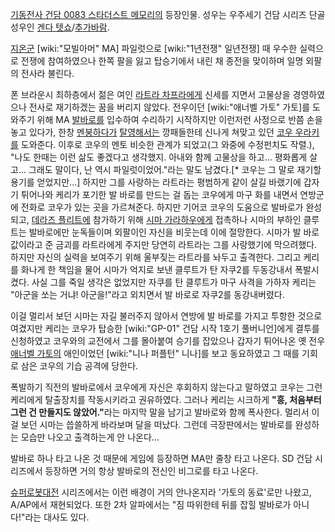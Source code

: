 [[기동전사 건담 0083 스타더스트 메모리]]의 등장인물. 성우는 우주세기 건담 시리즈 단골성우인 [[겐다 텟쇼]]/[[추가바람]].

[[지온]]군 [wiki:"모빌아머" MA] 파일럿으로 [wiki:"1년전쟁" 일년전쟁] 때 우수한 실력으로 전쟁에 참여하였으나 한쪽 팔을 잃고 탑승기에서 내린 채 종전을 맞이하며 일명 외팔의 전사라 불린다.

폰 브라운시 최하층에서 젊은 여인 [[라트라 차프라]]에게 신세를 지면서 고물상을 경영하였으나 전사로 재기하겠는 꿈을 버리지 않았다. 전우이던 [wiki:"애너벨 가토" 가토]를 도와주기 위해 MA [[발바로]]를 입수하여 수리하기 시작하지만 이런저런 사정으로 반쯤 손을 놓고 있다가, 한창 [[멘붕]]하다가 [[탈영]]해서는 깡패들한테 신나게 쳐맞고 있던 [[코우 우라키]]를 도와준다. 이후로 코우의 멘토 비슷한 관계가 되었고(그 와중에 수정펀치도 작렬.), "나도 한때는 이런 삶도 좋겠다고 생각했지. 아내와 함께 고물상을 하고... 평화롭게 살고... 그래도 말이다, 난 역시 파일럿이었어."라는 말도 남겼다.[* 코우는 그 말로 재기할 용기를 얻었지만...]  하지만 그를 사랑하는 라트라는 평범하게 같이 살길 바랬기에 갑자기 튀어나와 케리가 포기한 발 바로를 만드는 걸 돕는 코우에게 마구 화를 내면서 연방군에 전화로 코우가 있는 곳을 가르쳐준다. 하지만 기어코 코우의 도움으로 발바로가 완성되고, [[데라즈 플리트]]에 참가하기 위해 [[시마 가라하우]]에게 접촉하나 시마의 부하인 클루트는 발바로에만 눈독들이며 외팔이인 자신을 비웃는데 이에 절망한다. 시마가 발 바로 값이라고 준 금괴를 라트라에게 주지만 당연히 라트라는 그를 사랑했기에 막으려했다. 하지만 자신의 실력을 보여주기 위해 울부짖는 라트라를 놔두고 출격한다. 그리고 케리를 화나게 한 책임을 물어 시마가 억지로 보낸 클루트가 탄 자쿠2를 두동강내서 폭발시켰다. 사실 그를 죽일 생각은 없었지만 자쿠를 탄 클루트가 마구 사격을 가하자 케리는 "아군을 쏘는 거냐! 아군을!"라고 외치면서 발 바로로 자쿠2를 동강내버렸다.

이걸 멀리서 보던 시마는 자길 불러주지 않아서 연방에 발 바로를 가지고 투항한 것으로 여겼지만 케리는 코우가 탑승한 [wiki:"GP-01" 건담 시작 1호기 풀버니언]에게 결투를 신청하였고 코우와의 교전에서 그를 몰아붙여 승기를 잡았으나 갑자기 튀어나온 옛 전우 [[애너벨 가토]]의 애인이었던 [wiki:"니나 퍼플턴" 니나]를 보고 동요하였고 그 때를 기회로 삼은 코우의 기습 공격에 당한다.

폭발하기 직전의 발바로에서 코우에게 자신은 후회하지 않는다고 말하였고 코우는 그런 케리에게 탈출장치를 작동시키라고 권유하였다. 그러나 케리는 시크하게 '''"흥, 처음부터 그런 건 만들지도 않았어."'''라는 마지막 말을 남기고 발바로와 함께 폭사한다. 멀리서 이걸 보던 시마는 씁쓸하게 바라보며 달을 떠났다. 그런데 극장판에서는 발바로를 완성하는 모습만 나오고 출격하는게 안 나온다... 

발바로 하나 타고 나온 것 때문에 게임에 등장하면 MA만 줄창 타고 나온다. SD 건담 시리즈에서 등장하면 거의 항상 발바로의 전신인 비그로를 타고 나온다.

[[슈퍼로봇대전]] 시리즈에서는 이런 배경이 거의 안나온지라 '가토의 동료'로만 나왔고, A/AP에서 재현되었다. 또한 2차 알파에서는 "짐 따위한테 뒤를 잡힐 발바로가 아니다!"라는 대사도 있다.
